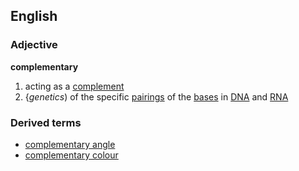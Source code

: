 ==English==
===Adjective===
'''complementary'''
# acting as a [[complement]]
#{''genetics'') of the specific [[pairing]]s of the [[base]]s in [[DNA]] and [[RNA]]
===Derived terms===
*[[complementary angle]]
*[[complementary colour]]